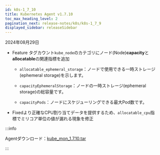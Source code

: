 ```yaml
---
id: k8s-1_7_10
title: Kubernetes Agent v1.7.10
toc_max_heading_level: 2
pagination_next: release-notes/k8s/k8s-1_7_9
displayed_sidebar: releaseSidebar
---
```


2024年08月29日

- <Status priority='1'>Feature</Status> タグカウント`kube_node`のカテゴリにノード(Node)**capacity**と**allocatable**の関連指標を追加

  - `allocatable_ephemeral_storage`：ノードで使用できる一時ストレージ(ephemeral storage)を示します。

  - `capacityEphemeralStorage`：ノードの一時ストレージ(ephemeral storage)の総容量です。

  - `capacityPods`：ノードにスケジューリングできる最大Pod数です。

- <Status priority='0'>Fixed</Status>より正確なCPU割り当てデータを提供するため、`allocatable_cpu`指標でミリコア単位の値が漏れる現象を修正

:::info

Agentダウンロード：[kube_mon_1.7.10.tar](https://repo.whatap.io/docker/kube_mon_1.7.10.tar)

:::

